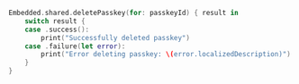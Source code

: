 ```swift
Embedded.shared.deletePasskey(for: passkeyId) { result in
    switch result {
    case .success():
        print("Successfully deleted passkey")
    case .failure(let error):
        print("Error deleting passkey: \(error.localizedDescription)")
    }
}
```
